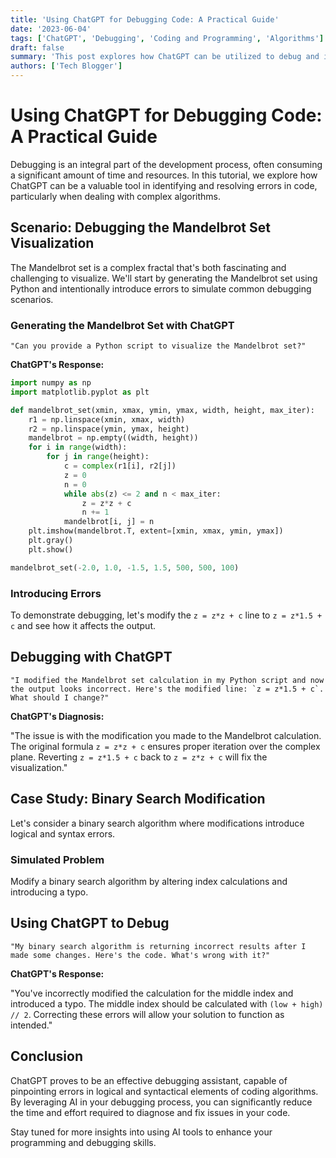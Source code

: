 ```yaml
---
title: 'Using ChatGPT for Debugging Code: A Practical Guide'
date: '2023-06-04'
tags: ['ChatGPT', 'Debugging', 'Coding and Programming', 'Algorithms']
draft: false
summary: 'This post explores how ChatGPT can be utilized to debug and improve coding algorithms, featuring a practical example with the Mandelbrot set and binary search modifications. Learn how to leverage AI to identify and fix coding errors effectively.'
authors: ['Tech Blogger']
---
```


# Using ChatGPT for Debugging Code: A Practical Guide

Debugging is an integral part of the development process, often consuming a significant amount of time and resources. In this tutorial, we explore how ChatGPT can be a valuable tool in identifying and resolving errors in code, particularly when dealing with complex algorithms.

## Scenario: Debugging the Mandelbrot Set Visualization

The Mandelbrot set is a complex fractal that's both fascinating and challenging to visualize. We'll start by generating the Mandelbrot set using Python and intentionally introduce errors to simulate common debugging scenarios.

### Generating the Mandelbrot Set with ChatGPT

```plaintext
"Can you provide a Python script to visualize the Mandelbrot set?"
```

**ChatGPT's Response:**

```Python
import numpy as np
import matplotlib.pyplot as plt

def mandelbrot_set(xmin, xmax, ymin, ymax, width, height, max_iter):
    r1 = np.linspace(xmin, xmax, width)
    r2 = np.linspace(ymin, ymax, height)
    mandelbrot = np.empty((width, height))
    for i in range(width):
        for j in range(height):
            c = complex(r1[i], r2[j])
            z = 0
            n = 0
            while abs(z) <= 2 and n < max_iter:
                z = z*z + c
                n += 1
            mandelbrot[i, j] = n
    plt.imshow(mandelbrot.T, extent=[xmin, xmax, ymin, ymax])
    plt.gray()
    plt.show()

mandelbrot_set(-2.0, 1.0, -1.5, 1.5, 500, 500, 100)
```

### Introducing Errors

To demonstrate debugging, let's modify the `z = z*z + c` line to `z = z*1.5 + c` and see how it affects the output.

## Debugging with ChatGPT

```plainText
"I modified the Mandelbrot set calculation in my Python script and now the output looks incorrect. Here's the modified line: `z = z*1.5 + c`. What should I change?"
```

**ChatGPT's Diagnosis:**

"The issue is with the modification you made to the Mandelbrot calculation. The original formula `z = z*z + c` ensures proper iteration over the complex plane. Reverting `z = z*1.5 + c` back to `z = z*z + c` will fix the visualization."

## Case Study: Binary Search Modification

Let's consider a binary search algorithm where modifications introduce logical and syntax errors.

### Simulated Problem

Modify a binary search algorithm by altering index calculations and introducing a typo.

## Using ChatGPT to Debug

```plainText
"My binary search algorithm is returning incorrect results after I made some changes. Here's the code. What's wrong with it?"
```

**ChatGPT's Response:**

"You've incorrectly modified the calculation for the middle index and introduced a typo. The middle index should be calculated with `(low + high) // 2`. Correcting these errors will allow your solution to function as intended."

## Conclusion

ChatGPT proves to be an effective debugging assistant, capable of pinpointing errors in logical and syntactical elements of coding algorithms. By leveraging AI in your debugging process, you can significantly reduce the time and effort required to diagnose and fix issues in your code.

Stay tuned for more insights into using AI tools to enhance your programming and debugging skills.
